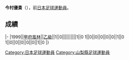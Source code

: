 {{Infobox football biography
|name=今村優貴
|image=
|fullname=今村優貴
|birth_date={{Birth date and age|1976|7|11}}
|cityofbirth=[[山梨縣|山梨縣]]
|countryofbirth=[[日本|日本]]
|position=[[後衛_(足球)|後衛]]
|currentclub=
|years=1999
|clubs=[[甲府風林|甲府風林]]
|caps(goals)=
|nationalyears=
|nationalteam=
|nationalcaps(goals)=
}}
'''今村優貴'''（{{Bd|1976年|7月11日||}}），前[[日本|日本]][[足球|足球]][[運動員|運動員]]。

==成績==
{{Football player club statistics 1|YYN}}
{{Football player club statistics 2|JPN|YYN}}
|-
|1999||[[甲府風林|甲府風林]]||[[日本職業足球乙級聯賽|乙級]]||1||0||||||||||1||0
{{Football player club statistics 3|1|JPN}}1||0||0||0||0||0||1||0
{{Football player club statistics 5}}1||0||0||0||0||0||1||0
|}

{{Japan-sport-bio-stub}}
{{Soccer-player-stub}}
[[Category:日本足球運動員|Category:日本足球運動員]]
[[Category:山梨縣足球運動員|Category:山梨縣足球運動員]]